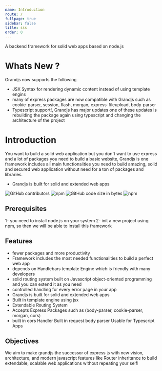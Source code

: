 ```yaml
---
name: Introduction
route: /
fullpage: true
sidebar: false
title: sss
order: 0
---
```


<LogoComponent></LogoComponent>

A backend framework for solid web apps based on node.js

# Whats New ?
Grandjs now supports the following
- JSX Syntax for rendering dynamic content instead of using template engins
- many of express packages are now compatible with Grandjs such as cookie-parser, session, flash, morgan, express-fileupload, body-parser
- Typescript support!, Grandjs has major updates one of these updates is rebuilding the package again using typescript and changing the architecture of the project

# Introduction

You want to build a solid web application but you don't want to use express and a lot of packages you need to build a basic website, Grandjs is one framework includes all main functionalities you need to build amazing, solid and secured web application without need for a ton of packages and libraries.

* Grandjs is built for solid and extended web apps

![GitHub contributors](https://img.shields.io/github/contributors/tareksalem/grandjs.svg?style=flat-square)
![npm](https://img.shields.io/npm/v/grandjs.svg)
![GitHub code size in bytes](https://img.shields.io/github/languages/code-size/tareksalem/grandjs.svg)
![npm](https://img.shields.io/npm/dt/grandjs.svg?color=green&style=popout)

## Prerequisites

1- you need to install node.js on your system
2- init a new project using npm, so then we will be able to install this framework

## Features
* fewer packages and more productivity
* Framework includes the most needed functionalities to build a perfect web app
* depends on Handlebars template Engine which is friendly with many developers
* solid routing system built on Javascript object-oriented programming and you can extend it as you need
* controlled handling for every error page in your app
* Grandjs is built for solid and extended web apps
* Built in template engine using jsx
* Extendable Routing System
* Accepts Express Packages such as (body-parser, cookie-parser, morgan, cors)
* built in cors Handler
Built in request body parser
Usable for Typescript Apps

## Objectives
We aim to make grandjs the successor of express js with new vision, architecture, and modern javascript features like Router inheritance to build extendable, scalable web applications without repeating your self!

